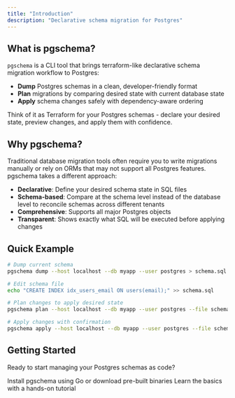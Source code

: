 ```yaml
---
title: "Introduction"
description: "Declarative schema migration for Postgres"
---
```


## What is pgschema?

`pgschema` is a CLI tool that brings terraform-like declarative schema migration workflow to Postgres:

- **Dump** Postgres schemas in a clean, developer-friendly format
- **Plan** migrations by comparing desired state with current database state
- **Apply** schema changes safely with dependency-aware ordering

Think of it as Terraform for your Postgres schemas - declare your desired state, preview changes, and apply them with confidence.

## Why pgschema?

Traditional database migration tools often require you to write migrations manually or rely on ORMs that may not support all Postgres features. pgschema takes a different approach:

- **Declarative**: Define your desired schema state in SQL files
- **Schema-based**: Compare at the schema level instead of the database level to reconcile schemas across different tenants
- **Comprehensive**: Supports all major Postgres objects
- **Transparent**: Shows exactly what SQL will be executed before applying changes

## Quick Example

```bash
# Dump current schema
pgschema dump --host localhost --db myapp --user postgres > schema.sql

# Edit schema file
echo "CREATE INDEX idx_users_email ON users(email);" >> schema.sql

# Plan changes to apply desired state
pgschema plan --host localhost --db myapp --user postgres --file schema.sql

# Apply changes with confirmation
pgschema apply --host localhost --db myapp --user postgres --file schema.sql
```

## Getting Started

Ready to start managing your Postgres schemas as code?

<CardGroup cols={2}>
  <Card title="Installation" icon="download" href="/installation">
    Install pgschema using Go or download pre-built binaries
  </Card>
  
  <Card title="Quickstart" icon="rocket" href="/quickstart">
    Learn the basics with a hands-on tutorial
  </Card>
</CardGroup>